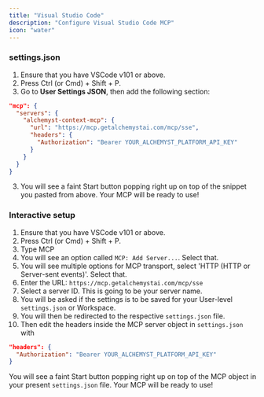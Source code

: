 ```yaml
---
title: "Visual Studio Code"
description: "Configure Visual Studio Code MCP"
icon: "water"
---
```


### settings.json

1. Ensure that you have VSCode v101 or above.
2. Press Ctrl (or Cmd) + Shift + P.
3. Go to **User Settings JSON**, then add the following section:

```json
"mcp": {
  "servers": {
    "alchemyst-context-mcp": {
      "url": "https://mcp.getalchemystai.com/mcp/sse",
      "headers": {
        "Authorization": "Bearer YOUR_ALCHEMYST_PLATFORM_API_KEY"
      }
    }
  }
}
```

3. You will see a faint Start button popping right up on top of the snippet you pasted from above. Your MCP will be ready to use!

### Interactive setup

1. Ensure that you have VSCode v101 or above.
2. Press Ctrl (or Cmd) + Shift + P.
3. Type MCP
4. You will see an option called `MCP: Add Server...`. Select that.
5. You will see multiple options for MCP transport, select 'HTTP (HTTP or Server-sent events)'. Select that.
6. Enter the URL: `https://mcp.getalchemystai.com/mcp/sse`
7. Select a server ID. This is going to be your server name.
8. You will be asked if the settings is to be saved for your User-level `settings.json` or Workspace.
9. You will then be redirected to the respective `settings.json` file.
10. Then edit the headers inside the MCP server object in `settings.json` with

```json
"headers": {
  "Authorization": "Bearer YOUR_ALCHEMYST_PLATFORM_API_KEY"
}
```

You will see a faint Start button popping right up on top of the MCP object in your present `settings.json` file. Your MCP will be ready to use!
